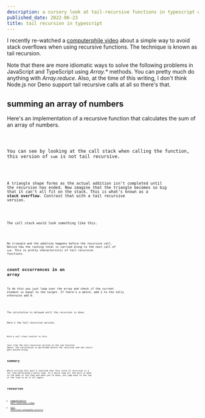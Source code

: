```yaml
---
description: a cursory look at tail-recursive functions in typescript with some examples
published_date: 2022-06-23
title: tail recursion in typescript
---
```




I recently re-watched a [computerphile video](#resources) about a simple way to
avoid stack overflows when using recursive functions. The technique is known as
tail recursion.

Note that there are more idiomatic ways to solve the following problems in
JavaScript and TypeScript using _Array.\*_ methods. You can pretty much do
anything with _Array.reduce_. Also, at the time of this writing, I don't think
Node.js nor Deno support tail recursive calls at all so there's that.

## summing an array of numbers

Here's an implementation of a recursive function that calculates the sum of an
array of numbers.

<Code code={sum_non_tail_recursive} lang="ts" />

You can see by looking at the call stack when calling the function, this version of `sum` is not tail recursive.

<Code code={sum_non_tail_recursive_example} lang="ts" />

A triangle shape forms as the actual addition isn't completed until the
recursion has ended. Now imagine that the triangle becomes so big that it can't
all fit on the stack. This is what's known as a **stack overflow**. Contrast
that with a tail recursive version.

<Code code={sum_tail_recursive} lang="ts" />

The call stack would look something like this.

<Code code={sum_non_tail_recursive_example} lang="ts" />

No triangle and the addition happens before the recursive call. Notice how the
running total is carried along to the next call of `sum`. This is pretty
characteristic of tail recursive functions.

## count occurrences in an array

To do this you just loop over the array and check if the current element is
equal to the target. If there's a match, add 1 to the tally otherwise add 0.

<Code code={count_non_tail_recursive} lang="ts" />

The calculation is delayed until the recursion is done.

Here's the tail-recursive version.

<Code code={count_tail_recursive} lang="ts" />

With a call stack similar to this.

Just like the tail-recursive version of the _sum_ function above, the
calculation is performed before the recursion and the result gets passed along.

## summary

While writing this post I realized that this style of recursion is a lot like
performing a while loop. In a while loop all the work is done in the body of the
loop and when you're done, you jump back to the top of the loop to do it all
again.

## resources

- [computerphile tail recursion video](https://www.youtube.com/watch?v=_JtPhF8MshA&t=765s)
- [tail recursion wikipedia article](https://en.wikipedia.org/wiki/Recursion_%28computer_science%29)
